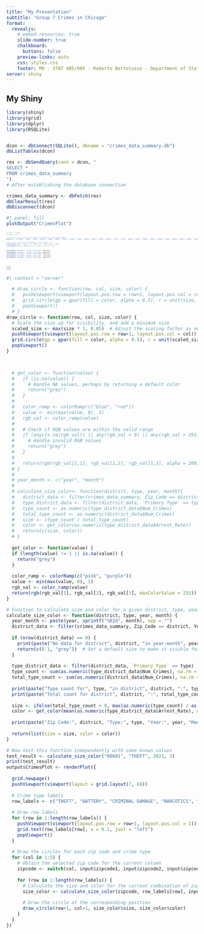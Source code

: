 ```yaml
---
title: "My Presentation"
subtitle: "Group 7 Crimes in Chicago"
format:
  revealjs: 
    # embed-resources: true
    slide-number: true
    chalkboard: 
      buttons: false
    preview-links: auto
    css: styles.css
    footer: M9 - STAT 405/605 - Roberto Bertolusso - Department of Statistics, Rice University - Source [quarto.org/revealjs](https://quarto.org/docs/presentations/revealjs/)
server: shiny
---
```




## My Shiny
```r
library(shiny)
library(grid)
library(dplyr)
library(RSQLite)


dcon <- dbConnect(SQLite(), dbname = "crimes_data_summary.db")
dbListTables(dcon)

res <- dbSendQuery(conn = dcon, "
SELECT *
FROM crimes_data_summary
")
# After establishing the database connection

crimes_data_summary <- dbFetch(res)
dbClearResult(res)
dbDisconnect(dcon)

```


```r
#| panel: fill
plotOutput("CrimesPlot")
```

::: {style="font-size: 30%"}

```r
#| panel: sidebar
#| layout-ncol: 3

# let district be a vector containing all Zip_Code in crimes_data_summary
district <- c("60601", "60602", "60603", "60604", "60605", "60606", "60607", "60608", "60609", "60610", "60611", "60612", "60613", "60614", "60615", "60616", "60617", "60618", "60619", "60620", "60621", "60622", "60623", "60624", "60625", "60626", "60628", "60629", "60630", "60631", "60632", "60633", "60634", "60636", "60637", "60638", "60639", "60640", "60641", "60642", "60643", "60644", "60645", "60646", "60647", "60649", "60651", "60652", "60653", "60654", "60655", "60656", "60657", "60659", "60660", "60661", "60666", "60707", "60827")

# Two slider, one for year 2001-2024, one for month 1-12
sliderInput("year", "Year", min = 2001, max = 2024, value = 2021)
sliderInput("month", "Month", min = 1, max = 12, value = 1)


selectInput("zipcode1", "Column 1 Zip Code", district)
selectInput("zipcode2", "Column 2 Zip Code", district)
selectInput("zipcode3", "Column 3 Zip Code", district)
selectInput("zipcode4", "Column 4 Zip Code",  district)
selectInput("zipcode5", "Column 5 Zip Code", district)

```
:::
:::
```r
#| context = "server"

  # draw_circle <- function(row, col, size, color) {
  #   pushViewport(viewport(layout.pos.row = row+1, layout.pos.col = col))
  #   grid.circle(gp = gpar(fill = color, alpha = 0.5), r = unit(size, "npc"))
  #   popViewport()
  # }
draw_circle <- function(row, col, size, color) {
  # Scale the size up for visibility, and add a minimum size
  scaled_size <- max(size * 1, 0.05)  # Adjust the scaling factor as needed
  pushViewport(viewport(layout.pos.row = row+1, layout.pos.col = col))
  grid.circle(gp = gpar(fill = color, alpha = 0.5), r = unit(scaled_size, "npc"))
  popViewport()
}


  
  # get_color <- function(value) {
  #   if (is.na(value)) {
  #     # Handle NA values, perhaps by returning a default color
  #     return("grey")
  #   }
  #   
  #   color_ramp <- colorRamp(c("blue", "red"))
  #   value <- min(max(value, 0), 1)
  #   rgb_val <- color_ramp(value)
  #   
  #   # Check if RGB values are within the valid range
  #   if (any(is.na(rgb_val)) || any(rgb_val < 0) || any(rgb_val > 255)) {
  #     # Handle invalid RGB values
  #     return("grey")
  #   }
  #   
  #   return(rgb(rgb_val[1,1], rgb_val[1,2], rgb_val[1,3], alpha = 200, maxColorValue = 255))
  # }
  # 
  # year_month <- c("year", "month")
  # 
  # calculate_size_color<- function(district, type, year, month){
  #   district_data <- filter(crimes_data_summary, Zip_Code == district, YearMonth == paste(year, month, sep = ""))
  #   type_district_data <- filter(district_data, `Primary Type` == type)
  #   type_count <- as.numeric(type_district_data$Num_Crimes)
  #   total_type_count <- as.numeric(district_data$Num_Crimes)
  #   size <- (type_count / total_type_count) 
  #   color <- get_color(as.numeric(type_district_data$Arrest_Rate))
  #   return(c(size, color))
  # }
  
  get_color <- function(value) {
  if (length(value) != 1 || is.na(value)) {
    return("grey")
  }
  
  color_ramp <- colorRamp(c("pink", "purple"))
  value <- min(max(value, 0), 1)
  rgb_val <- color_ramp(value)
  return(rgb(rgb_val[1], rgb_val[2], rgb_val[3], maxColorValue = 255))
}

# Function to calculate size and color for a given district, type, year, and month
calculate_size_color <- function(district, type, year, month) {
  year_month <- paste(year, sprintf("%02d", month), sep = "")
  district_data <- filter(crimes_data_summary, Zip_Code == district, YearMonth == year_month)
  
  if (nrow(district_data) == 0) {
    print(paste("No data for district", district, "in year-month", year_month))
    return(c(0.1, "grey"))  # Set a default size to make it visible for testing
  }
  
  type_district_data <- filter(district_data, `Primary Type` == type)
  type_count <- sum(as.numeric(type_district_data$Num_Crimes), na.rm = TRUE)
  total_type_count <- sum(as.numeric(district_data$Num_Crimes), na.rm = TRUE)
  
  print(paste("Type count for", type, "in district", district, ":", type_count))
  print(paste("Total count for district", district, ":", total_type_count))
  
  size <- ifelse(total_type_count > 0, max(as.numeric(type_count) / as.numeric(total_type_count), 0.01), 0.01)
  color <- get_color(mean(as.numeric(type_district_data$Arrest_Rate), na.rm = TRUE))
  
  print(paste("Zip Code:", district, "Type:", type, "Year:", year, "Month:", month, "Size:", size, "Color:", color))
  
  return(list(size = size, color = color))
}

# Now test this function independently with some known values
test_result <- calculate_size_color("60601", "THEFT", 2021, 3)
print(test_result)
output$CrimesPlot <- renderPlot({
  
  grid.newpage()
  pushViewport(viewport(layout = grid.layout(7, 6)))
  
  # Crime type labels
  row_labels <- c("THEFT", "BATTERY", "CRIMINAL DAMAGE", "NARCOTICS", "ASSAULT")
  
  # Draw row labels
  for (row in 1:length(row_labels)) {
    pushViewport(viewport(layout.pos.row = row+1, layout.pos.col = 1))
    grid.text(row_labels[row], x = 0.1, just = "left")
    popViewport()
  }
  
  # Draw the circles for each zip code and crime type
  for (col in 1:5) {
    # Obtain the selected zip code for the current column
    zipcode <- switch(col, input$zipcode1, input$zipcode2, input$zipcode3, input$zipcode4, input$zipcode5)
    
    for (row in 1:length(row_labels)) {
      # Calculate the size and color for the current combination of zip code and crime type
      size_color <- calculate_size_color(zipcode, row_labels[row], input$year, input$month)
      
      # Draw the circle at the corresponding position
      draw_circle(row+1, col+1, size_color$size, size_color$color)
    }
  }
})

```